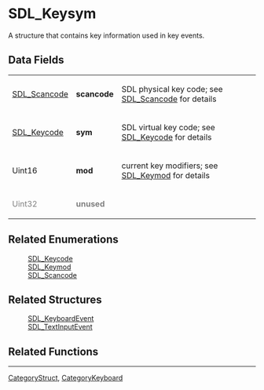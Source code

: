 = SDL_Keysym =
A structure that contains key information used in key events.


== Data Fields ==
{|
|[[SDL_Scancode]]
|'''scancode'''
|SDL physical key code; see [[SDL_Scancode]] for details
|-
|[[SDL_Keycode]]
|'''sym'''
|SDL virtual key code; see [[SDL_Keycode]] for details
|-
|Uint16
|'''mod'''
|current key modifiers; see [[SDL_Keymod]] for details
|-
|<span style="color:#808080;">Uint32</span>
|<span style="color:#808080;">'''unused'''</span>
|
|}
== Related Enumerations ==
:[[SDL_Keycode]]
:[[SDL_Keymod]]
:[[SDL_Scancode]]

== Related Structures ==
:[[SDL_KeyboardEvent]]
:[[SDL_TextInputEvent]]

== Related Functions ==

----
[[CategoryStruct]], [[CategoryKeyboard]]
